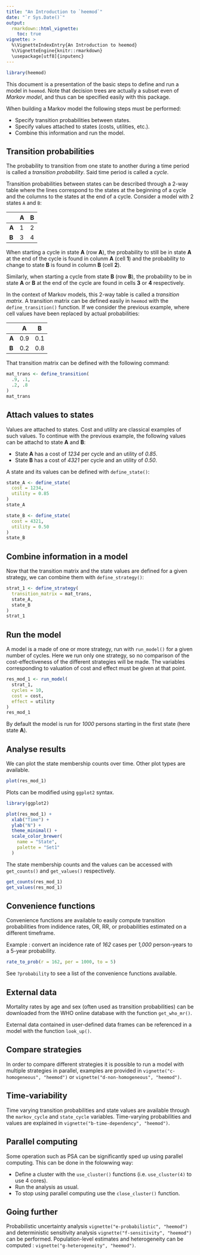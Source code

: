 ```yaml
---
title: "An Introduction to `heemod`"
date: "`r Sys.Date()`"
output:
  rmarkdown::html_vignette:
    toc: true
vignette: >
  %\VignetteIndexEntry{An Introduction to heemod}
  %\VignetteEngine{knitr::rmarkdown}
  \usepackage[utf8]{inputenc}
---
```


```r
library(heemod)
```

This document is a presentation of the basic steps to define and run a model in `heemod`. Note that decision trees are actually a subset even of *Markov model*, and thus can be specified easily with this package.

When building a Markov model the following steps must be performed:

  * Specify transition probabilities between states.
  * Specify values attached to states (costs, utilities, etc.).
  * Combine this information and run the model.

## Transition probabilities

The probability to transition from one state to another during a time period is called a *transition probability*. Said time period is called a *cycle*.

Transition probabilities between states can be described through a 2-way table where the lines correspond to the states at the beginning of a cycle and the columns to the states at the end of a cycle. Consider a model with 2 states `A` and `B`:

|       | A | B |
|-------|---|---|
| **A** | 1 | 2 |
| **B** | 3 | 4 |

When starting a cycle in state **A** (row **A**), the probability to still be in state **A** at the end of the cycle is found in colunm **A** (cell **1**) and the probability to change to state **B** is found in column **B** (cell **2**).

Similarly, when starting a cycle from state **B** (row **B**), the probability to be in state **A** or **B** at the end of the cycle are found in cells **3** or **4** respectively.

In the context of Markov models, this 2-way table is called a *transition matrix*. A transition matrix can be defined easily in `heemod` with the `define_transition()` function. If we consider the previous example, where cell values have been replaced by actual probabilities:

|       |  A  |  B  |
|-------|-----|-----|
| **A** | 0.9 | 0.1 |
| **B** | 0.2 | 0.8 |

That transition matrix can be defined with the following command:

```r
mat_trans <- define_transition(
  .9, .1,
  .2, .8
)
mat_trans
```

## Attach values to states

Values are attached to states. Cost and utility are classical examples of such values. To continue with the previous example, the following values can be attachd to state **A** and **B**:

  * State **A** has a cost of *1234* per cycle and an utility of *0.85*.
  * State **B** has a cost of *4321* per cycle and an utility of *0.50*.
  
A state and its values can be defined with `define_state()`:

```r
state_A <- define_state(
  cost = 1234,
  utility = 0.85
)
state_A

state_B <- define_state(
  cost = 4321,
  utility = 0.50
)
state_B
```

## Combine information in a model

Now that the transition matrix and the state values are defined for a given strategy, we can combine them with `define_strategy()`:

```r
strat_1 <- define_strategy(
  transition_matrix = mat_trans,
  state_A,
  state_B
)
strat_1
```

## Run the model

A model is a made of one or more strategy, run with `run_model()` for a given number of cycles. Here we run only one strategy, so no comparison of the cost-effectiveness of the different strategies will be made. The variables corresponding to valuation of cost and effect must be given at that point.

```r
res_mod_1 <- run_model(
  strat_1,
  cycles = 10,
  cost = cost,
  effect = utility
)
res_mod_1
```

By default the model is run for *1000* persons starting in the first state (here state **A**).

## Analyse results

We can plot the state membership counts over time. Other plot types are available.

```r
plot(res_mod_1)
```

Plots can be modified using `ggplot2` syntax.

```r
library(ggplot2)

plot(res_mod_1) +
  xlab("Time") +
  ylab("N") +
  theme_minimal() +
  scale_color_brewer(
    name = "State",
    palette = "Set1"
  )
```

The state membership counts and the values can be accessed with `get_counts()` and `get_values()` respectively.

```r
get_counts(res_mod_1)
get_values(res_mod_1)
```

## Convenience functions

Convenience functions are available to easily compute transition probabilities from indidence rates, OR, RR, or probabilities estimated on a different timeframe.

Example : convert an incidence rate of *162* cases per *1,000* person-years to a 5-year probability.

```r
rate_to_prob(r = 162, per = 1000, to = 5)
```

See `?probability` to see a list of the convenience functions available.

## External data

Mortality rates by age and sex (often used as transition probabilities) can be downloaded from the WHO online database with the function `get_who_mr()`.

External data contained in user-defined data frames can be referenced in a model with the function `look_up()`.

## Compare strategies

In order to compare different strategies it is possible to run a model with multiple strategies in parallel, examples are provided in `vignette("c-homogeneous", "heemod")` or `vignette("d-non-homogeneous", "heemod")`.

## Time-variability

Time varying transition probabilities and state values are available through the `markov_cycle` and `state_cycle` variables. Time-varying probabilities and values are explained in `vignette("b-time-dependency", "heemod")`.

## Parallel computing

Some operation such as PSA can be significantly sped up using parallel computing. This can be done in the folowwing way:

  * Define a cluster with the `use_cluster()` functions (i.e. `use_cluster(4)` to use 4 cores).
  * Run the analysis as usual.
  * To stop using parallel computing use the `close_cluster()` function.

## Going further

Probabilistic uncertainty analysis `vignette("e-probabilistic", "heemod")` and deterministic sensitivity analysis `vignette("f-sensitivity", "heemod")` can be performed. Population-level estimates and heterogeneity can be computed : `vignette("g-heterogeneity", "heemod")`.
